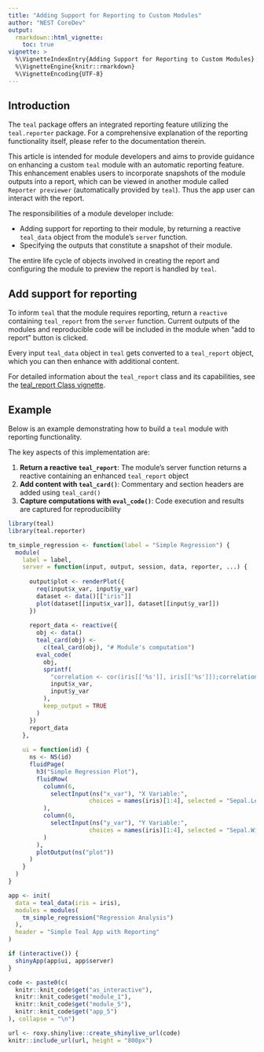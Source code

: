 ```yaml
---
title: "Adding Support for Reporting to Custom Modules"
author: "NEST CoreDev"
output:
  rmarkdown::html_vignette:
    toc: true
vignette: >
  %\VignetteIndexEntry{Adding Support for Reporting to Custom Modules}
  %\VignetteEngine{knitr::rmarkdown}
  %\VignetteEncoding{UTF-8}
---
```


## Introduction

The `teal` package offers an integrated reporting feature utilizing the `teal.reporter` package.
For a comprehensive explanation of the reporting functionality itself, please refer to the documentation therein.

This article is intended for module developers and aims to provide guidance on enhancing a custom `teal` module with an automatic reporting feature.
This enhancement enables users to incorporate snapshots of the module outputs into a report, which can be viewed in another module called `Reporter previewer` (automatically provided by `teal`).
Thus the app user can interact with the report.

The responsibilities of a module developer include:

- Adding support for reporting to their module, by returning a reactive `teal_data` object from the module's `server` function.
- Specifying the outputs that constitute a snapshot of their module.

The entire life cycle of objects involved in creating the report and configuring the module to preview the report is handled by `teal`.

## Add support for reporting

To inform `teal` that the module requires reporting, return a `reactive` containing `teal_report` from the `server` function.
Current outputs of the modules and reproducible code will be included in the module when "add to report" button is clicked.

Every input `teal_data` object in `teal` gets converted to a `teal_report` object, which you can then enhance with additional content.

For detailed information about the `teal_report` class and its capabilities, see the [teal_report Class vignette](https://insightsengineering.github.io/teal.reporter/latest-tag/articles/teal-report-class.html).

## Example

Below is an example demonstrating how to build a `teal` module with reporting functionality.

The key aspects of this implementation are:

1. **Return a reactive `teal_report`**: The module's server function returns a reactive containing an enhanced `teal_report` object
2. **Add content with `teal_card()`**: Commentary and section headers are added using `teal_card()`
3. **Capture computations with `eval_code()`**: Code execution and results are captured for reproducibility

```r
library(teal)
library(teal.reporter)

tm_simple_regression <- function(label = "Simple Regression") {
  module(
    label = label,
    server = function(input, output, session, data, reporter, ...) {
      
      output$plot <- renderPlot({
        req(input$x_var, input$y_var)
        dataset <- data()[["iris"]]
        plot(dataset[[input$x_var]], dataset[[input$y_var]])
      })
      
      report_data <- reactive({
        obj <- data()
        teal_card(obj) <- 
          c(teal_card(obj), "# Module's computation")
        eval_code(
          obj, 
          sprintf(
            "correlation <- cor(iris[['%s']], iris[['%s']]);correlation", 
            input$x_var, 
            input$y_var
          ),
          keep_output = TRUE
        )
      })
      report_data
    },
    
    ui = function(id) {
      ns <- NS(id)
      fluidPage(
        h3("Simple Regression Plot"),
        fluidRow(
          column(6,
            selectInput(ns("x_var"), "X Variable:", 
                       choices = names(iris)[1:4], selected = "Sepal.Length")
          ),
          column(6,
            selectInput(ns("y_var"), "Y Variable:", 
                       choices = names(iris)[1:4], selected = "Sepal.Width")
          )
        ),
        plotOutput(ns("plot"))
      )
    }
  )
}

app <- init(
  data = teal_data(iris = iris),
  modules = modules(
    tm_simple_regression("Regression Analysis")
  ),
  header = "Simple Teal App with Reporting"
)

if (interactive()) {
  shinyApp(app$ui, app$server)
}
```

```r
code <- paste0(c(
  knitr::knit_code$get("as_interactive"),
  knitr::knit_code$get("module_1"),
  knitr::knit_code$get("module_5"),
  knitr::knit_code$get("app_5")
), collapse = "\n")

url <- roxy.shinylive::create_shinylive_url(code)
knitr::include_url(url, height = "800px")
```
